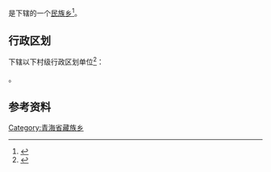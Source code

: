 {{中国乡级行政区|63/21/23/208/000}}

'''{{PAGENAMEBASE}}'''是{{PRC admin/fullname|63/21/23/208/000|3}}下辖的一个[[民族乡|民族乡]]<ref>{{PRC admin/ref sgc|{{PRC admin/parent|63/21/23/208/000}}}}</ref>。

== 行政区划 ==
{{PAGENAMEBASE}}下辖以下村级行政区划单位<ref>{{PRC admin/ref sgc|63/21/23/208/000}}</ref>：

{{PRC admin/children|63/21/23/208/000}}。

== 参考资料 ==
{{reflist}}

{{青海行政区划小作品}}
{{PRC admin/navcat|63/21/23/208/000}}
[[Category:青海省藏族乡|Category:青海省藏族乡]]